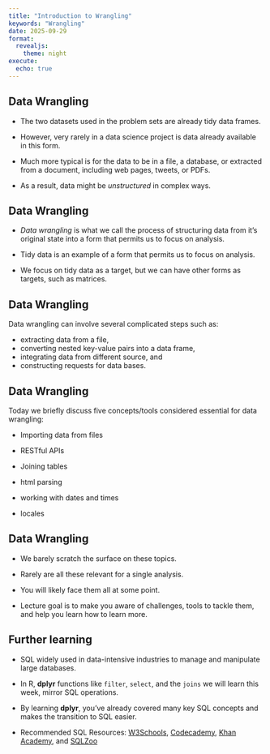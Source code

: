 ```yaml
---
title: "Introduction to Wrangling"
keywords: "Wrangling"
date: 2025-09-29
format:
  revealjs:
    theme: night
execute: 
  echo: true
---
```


## Data Wrangling

- The two datasets used in the problem sets are already tidy data frames.

- However, very rarely in a data science project is data already available in this form.

- Much more typical is for the data to be in a file, a database, or extracted from a document, including web pages, tweets, or PDFs.

- As a result, data might be _unstructured_ in complex ways.

## Data Wrangling

- _Data wrangling_ is what we call the process of structuring data from it's original state into a form that permits us to focus on analysis.

- Tidy data is an example of a form that permits us to focus on analysis.

- We focus on tidy data as a target, but we can have other forms as targets, such as matrices.

## Data Wrangling

Data wrangling can involve several complicated steps such as:

- extracting data from a file,
- converting nested key-value pairs into a data frame, 
- integrating data from different source, and
- constructing requests for data bases.

## Data Wrangling

Today we briefly discuss five concepts/tools considered essential for data wrangling:

* Importing data from files

* RESTful APIs

* Joining tables

* html parsing

* working with dates and times

* locales

## Data Wrangling

* We barely scratch the surface on these topics.

* Rarely are all these relevant for a single analysis.

* You will likely face them all at some point.

* Lecture goal is to make you aware of challenges, tools to tackle them, and help you learn how to learn more.

## Further learning

* SQL widely used in data-intensive industries to manage and manipulate large databases.

* In R, **dplyr** functions like `filter`, `select`, and the `joins` we will learn this week, mirror SQL operations.

* By learning **dplyr**, you've already covered many key SQL concepts and makes the transition to SQL easier.

* Recommended SQL Resources: [W3Schools](https://www.w3schools.com/sql/), [Codecademy](https://www.codecademy.com/learn/learn-sql), [Khan Academy](https://www.khanacademy.org/computing/computer-programming/sql), and [SQLZoo](https://sqlzoo.net/)






